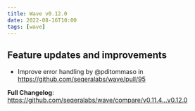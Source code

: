 ```yaml
---
title: Wave v0.12.0
date: 2022-08-16T10:00
tags: [wave]
---
```


## Feature updates and improvements

- Improve error handling by @pditommaso in https://github.com/seqeralabs/wave/pull/95

**Full Changelog**: https://github.com/seqeralabs/wave/compare/v0.11.4...v0.12.0
